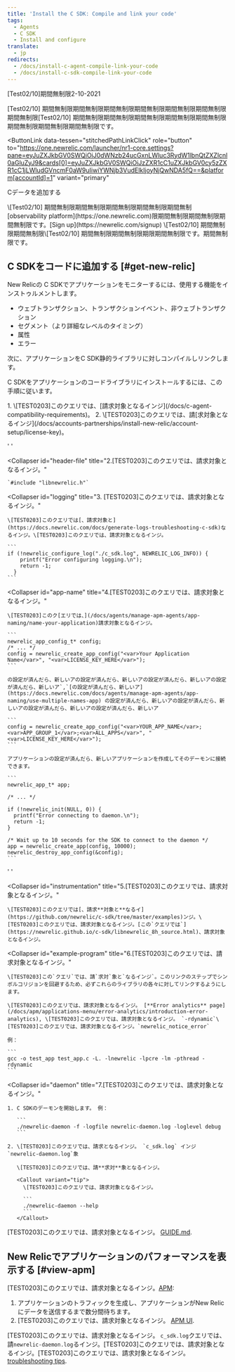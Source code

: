 ```yaml
---
title: 'Install the C SDK: Compile and link your code'
tags:
  - Agents
  - C SDK
  - Install and configure
translate:
  - jp
redirects:
  - /docs/install-c-agent-compile-link-your-code
  - /docs/install-c-sdk-compile-link-your-code
---
```


\[Test02/10]期間無制限2-10-2021

\[Test02/10] 期間無制限期間無制限期間無制限期間無制限期間無制限期間無制限期間無制限\[Test02/10] 期間無制限期間無制限期間無制限期間無制限期間無制限期間無制限期間無制限期間無制限です。

<ButtonLink
  data-tessen="stitchedPathLinkClick"
  role="button"
  to="https://one.newrelic.com/launcher/nr1-core.settings?pane=eyJuZXJkbGV0SWQiOiJ0dWNzb24ucGxnLWluc3RydW1lbnQtZXZlcnl0aGluZyJ9&cards[0]=eyJuZXJkbGV0SWQiOiJzZXR1cC1uZXJkbGV0cy5zZXR1cC1jLWludGVncmF0aW9uIiwiYWNjb3VudElkIjoyNjQwNDA5fQ==&platform[accountId]=1"
  variant="primary"
>
  Cデータを追加する
</ButtonLink>

<Callout variant="tip">
  \[Test02/10] 期間無制限期間無制限期間無制限期間無制限期間無制[observability platform](https://one.newrelic.com)限期間無制限期間無制限期間無制限です。[Sign up](https://newrelic.com/signup) \[Test02/10] 期間無制限期間無制限\[Test02/10] 期間無制限期間無制限期限期間無制限です。期間無制限です。
</Callout>

## C SDKをコードに追加する [#get-new-relic]

New Relicの C SDKでアプリケーションをモニターするには、使用する機能をインストゥルメントします。

* ウェブトランザクション、トランザクションイベント、非ウェブトランザクション
* セグメント（より詳細なレベルのタイミング）
* 属性
* エラー

次に、アプリケーションをC SDK静的ライブラリに対しコンパイルしリンクします。

C SDKをアプリケーションのコードライブラリにインストールするには、この手順に従います。

<CollapserGroup>
  <Collapser
    id="requirements"
    title="1. [TEST0203]このクエリでは、請求対象となるインジ。"
  >
    1. \[TEST0203]このクエリでは、[請求対象となるインジ](/docs/c-agent-compatibility-requirements)。
    2. \[TEST0203]このクエリでは、請[求対象となるインジ](/docs/accounts-partnerships/install-new-relic/account-setup/license-key)。
  </Collapser>

  ' '

  <Collapser
    id="header-file"
    title="2.[TEST0203]このクエリでは、請求対象となるインジ。"
  >
    `#include "libnewrelic.h"`
  </Collapser>

  <Collapser
    id="logging"
    title="3. [TEST0203]このクエリでは、請求対象となるインジ。"
  >
    \[TEST0203]このクエリでは[、請求対象と](https://docs.newrelic.com/docs/generate-logs-troubleshooting-c-sdk)なるインジ。\[TEST0203]このクエリでは、請求対象となるインジ。

    ```
    if (!newrelic_configure_log("./c_sdk.log", NEWRELIC_LOG_INFO)) {
        printf("Error configuring logging.\n");
        return -1;
      }
    ```
  </Collapser>

  <Collapser
    id="app-name"
    title="4.[TEST0203]このクエリでは、請求対象となるインジ。"
  >
    \[TEST0203]このク[エリでは、](/docs/agents/manage-apm-agents/app-naming/name-your-application)請求対象となるインジ。

    ```
    newrelic_app_config_t* config;
    /* ... */
    config = newrelic_create_app_config("<var>Your Application Name</var>", "<var>LICENSE_KEY_HERE</var>");
    ```

    の設定が済んだら、新しいアの設定が済んだら、新しいアの設定が済んだら、新しいアの設定が済んだら、新しいア`,`[の設定が済んだら、新しいア](https://docs.newrelic.com/docs/agents/manage-apm-agents/app-naming/use-multiple-names-app) の設定が済んだら、新しいアの設定が済んだら、新しいアの設定が済んだら、新しいアの設定が済んだら、新しいア

    ```
    config = newrelic_create_app_config("<var>YOUR_APP_NAME</var>;<var>APP_GROUP_1</var>;<var>ALL_APPS</var>", "<var>LICENSE_KEY_HERE</var>");
    ```

    アプリケーションの設定が済んだら、新しいアプリケーションを作成してそのデーモンに接続できます。

    ```
    newrelic_app_t* app;

    /* ... */

    if (!newrelic_init(NULL, 0)) {
      printf("Error connecting to daemon.\n");
      return -1;
    }

    /* Wait up to 10 seconds for the SDK to connect to the daemon */
    app = newrelic_create_app(config, 10000);
    newrelic_destroy_app_config(&config);
    ```
  </Collapser>

  ' '

  <Collapser
    id="instrumentation"
    title="5.[TEST0203]このクエリでは、請求対象となるインジ。"
  >
    \[TEST0203]このクエリでは[、請求**対象と**なるイ](https://github.com/newrelic/c-sdk/tree/master/examples)ンジ。\[TEST0203]このクエリでは、請求対象となるインジ。[この`クエリでは`](https://newrelic.github.io/c-sdk/libnewrelic_8h_source.html)、請求対象となるインジ。
  </Collapser>

  <Collapser
    id="example-program"
    title="6.[TEST0203]このクエリでは、請求対象となるインジ。"
  >
    \[TEST0203]この`クエリ`では、請`求対`象と`なるインジ`。このリンクのステップでシンボルコリジョンを回避するため、必ずこれらのライブラリの各々に対してリンクするようにします。

    \[TEST0203]このクエリでは、請求対象となるインジ。 [**Error analytics** page](/docs/apm/applications-menu/error-analytics/introduction-error-analytics), \[TEST0203]このクエリでは、請求対象となるインジ。 `-rdynamic`\[TEST0203]このクエリでは、請求対象となるインジ。`newrelic_notice_error`

    例：

    ```
    gcc -o test_app test_app.c -L. -lnewrelic -lpcre -lm -pthread -rdynamic
    ```
  </Collapser>

  <Collapser
    id="daemon"
    title="7.[TEST0203]このクエリでは、請求対象となるインジ。"
  >
    1. C SDKのデーモンを開始します。 例：

       ```
       ./newrelic-daemon -f -logfile newrelic-daemon.log -loglevel debug
       ```

    2. \[TEST0203]このクエリでは、請求となるインジ。 `c_sdk.log` インジ `newrelic-daemon.log`象

       \[TEST0203]このクエリでは、請**求対**象となるインジ。

       <Callout variant="tip">
         \[TEST0203]このクエリでは、請求対象となるインジ。

         ```
         ./newrelic-daemon --help
         ```
       </Callout>
  </Collapser>
</CollapserGroup>

\[TEST0203]このクエリでは、請求対象となるインジ。 [GUIDE.md](https://github.com/newrelic/c-sdk/blob/master/GUIDE.md#getting-started).

## New Relicでアプリケーションのパフォーマンスを表示する [#view-apm]

\[TEST0203]このクエリでは、請求対象となるインジ。[APM](/docs/apm/new-relic-apm/getting-started/introduction-new-relic-apm):

1. アプリケーションのトラフィックを生成し、アプリケーションがNew Relicにデータを送信するまで数分間待ちます。
2. \[TEST0203]このクエリでは、請求対象となるインジ。 [APM UI](/docs/apm/applications-menu/monitoring/apm-overview-page).

\[TEST0203]このクエリでは、請求対象となるインジ。 `c_sdk.log`クエリでは、請`newrelic-daemon.log`るインジ。\[TEST0203]このクエリでは、請求対象となるインジ。\[TEST0203]このクエリでは、請求対象となるインジ。 [troubleshooting tips](/docs/no-data-appears-c).